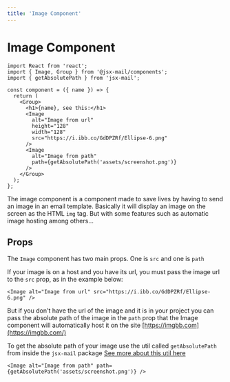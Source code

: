 ```yaml
---
title: 'Image Component'
---
```


# Image Component

```tsx
import React from 'react';
import { Image, Group } from '@jsx-mail/components';
import { getAbsolutePath } from 'jsx-mail';

const component = ({ name }) => {
  return (
    <Group>
      <h1>{name}, see this:</h1>
      <Image
        alt="Image from url"
        height="128"
        width="128"
        src="https://i.ibb.co/GdDPZRf/Ellipse-6.png"
      />
      <Image
        alt="Image from path"
        path={getAbsolutePath('assets/screenshot.png')}
      />
    </Group>
  );
};
```

The image component is a component made to save lives by having to send an image in an email template. Basically it will display an image on the screen as the HTML `img` tag. But with some features such as automatic image hosting among others...

## Props

The `Image` component has two main props. One is `src` and one is `path`

If your image is on a host and you have its url, you must pass the image url to the `src` prop, as in the example below:

```tsx
<Image alt="Image from url" src="https://i.ibb.co/GdDPZRf/Ellipse-6.png" />
```

But if you don't have the url of the image and it is in your project you can pass the absolute path of the image in the `path` prop that the Image component will automatically host it on the site [https://imgbb.com](https://imgbb.com/)

To get the absolute path of your image use the util called `getAbsolutePath` from inside the `jsx-mail` package [See more about this util here](/utils/get-absolute-path)

```tsx
<Image alt="Image from path" path={getAbsolutePath('assets/screenshot.png')} />
```
